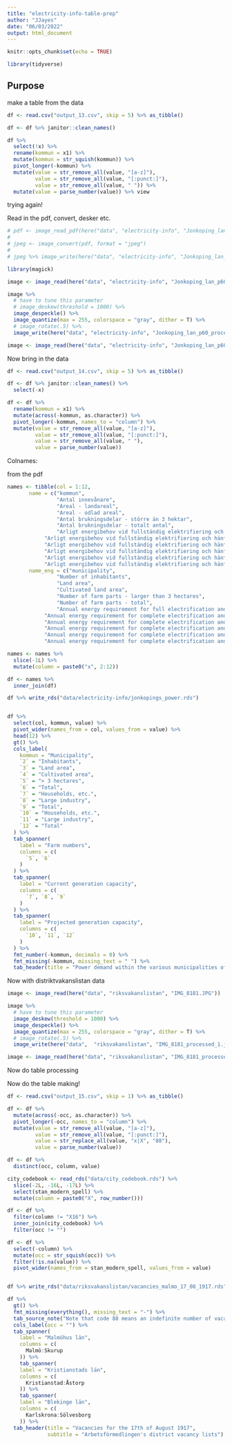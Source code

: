 ```yaml
---
title: "electricity-info-table-prep"
author: "JJayes"
date: "06/03/2022"
output: html_document
---
```


```r
knitr::opts_chunk$set(echo = TRUE)
```

```r
library(tidyverse)
```


## Purpose

make a table from the data 

```r
df <- read.csv("output_13.csv", skip = 5) %>% as_tibble()

df <- df %>% janitor::clean_names()
```


```r
df %>% 
  select(!x) %>% 
  rename(kommun = x1) %>% 
  mutate(kommun = str_squish(kommun)) %>% 
  pivot_longer(-kommun) %>% 
  mutate(value = str_remove_all(value, "[a-z]"),
         value = str_remove_all(value, "[:punct:]"),
         value = str_remove_all(value, " ")) %>% 
  mutate(value = parse_number(value)) %>% view
```



trying again!

Read in the pdf, convert, desker etc.
```r

# pdf <- image_read_pdf(here("data", "electricity-info", "Jonkoping_lan_p60.pdf"))
# 
# jpeg <- image_convert(pdf, format = "jpeg")
# 
# jpeg %>% image_write(here("data", "electricity-info", "Jonkoping_lan_p60.jpg"))

library(magick)

image <- image_read(here("data", "electricity-info", "Jonkoping_lan_p60.jpg"))

image %>% 
  # have to tune this parameter
  # image_deskew(threshold = 1000) %>% 
  image_despeckle() %>% 
  image_quantize(max = 255, colorspace = "gray", dither = T) %>% 
  # image_rotate(.5) %>% 
  image_write(here("data", "electricity-info", "Jonkoping_lan_p60_processed_1.jpg"))

image <- image_read(here("data", "electricity-info", "Jonkoping_lan_p60_processed_1.jpg"))
```

Now bring in the data

```r
df <- read.csv("output_14.csv", skip = 5) %>% as_tibble()

df <- df %>% janitor::clean_names() %>% 
  select(-x)

df <- df %>% 
  rename(kommun = x1) %>% 
  mutate(across(-kommun, as.character)) %>% 
  pivot_longer(-kommun, names_to = "column") %>% 
  mutate(value = str_remove_all(value, "[a-z]"),
         value = str_remove_all(value, "[:punct:]"),
         value = str_remove_all(value, " "),
         value = parse_number(value))


```


Colnames:

from the pdf

```r
names <- tibble(col = 1:12,
       name = c("kommun",
                "Antal innevånare",
                "Areal - landareal",
                "Areal - odlad areal",
                "Antal brukningsdelar - större än 3 hektar",
                "Antal brukningsdelar - totalt antal",
                "Arligt energibehov vid fullständig elektrifiering och hänfört till kraftstationerna - För närvarande - Hushåll, hantverk, jordbruk och småindustri",
            "Arligt energibehov vid fullständig elektrifiering och hänfört till kraftstationerna - För närvarande - Storindustri",
            "Arligt energibehov vid fullständig elektrifiering och hänfört till kraftstationerna - För närvarande - Summa",
            "Arligt energibehov vid fullständig elektrifiering och hänfört till kraftstationerna - Om c:a 20 år - Hushåll, hantverk, jordbruk och småindustri",
            "Arligt energibehov vid fullständig elektrifiering och hänfört till kraftstationerna - Om c:a 20 år - Storindustri",
            "Arligt energibehov vid fullständig elektrifiering och hänfört till kraftstationerna - Om c:a 20 år - Summa"),
       name_eng = c("municipality",
                "Number of inhabitants",
                "Land area",
                "Cultivated land area",
                "Number of farm parts - larger than 3 hectares",
                "Number of farm parts - total",
                "Annual energy requirement for full electrification and attributable to power stations - Currently - Households, crafts, agriculture and small industry",
            "Annual energy requirement for complete electrification and attributed to the power stations - Currently - Large-scale industry",
            "Annual energy requirement for complete electrification and attributed to the power stations - Currently - Total",
            "Annual energy requirement for complete electrification and attributed to the power stations - In about 20 years - Households, crafts, agriculture and small industry",
            "Annual energy requirement for complete electrification and attributable to the power stations - In about 20 years - Large-scale industry",
            "Annual energy requirement for complete electrification and attributable to the power stations - In about 20 years - Total"))
```

```r
names <- names %>% 
  slice(-1L) %>% 
  mutate(column = paste0("x", 2:12))

df <- names %>% 
  inner_join(df)
```


```r
df %>% write_rds("data/electricity-info/jonkopings_power.rds")


df %>%
  select(col, kommun, value) %>%
  pivot_wider(names_from = col, values_from = value) %>%
  head(12) %>%
  gt() %>%
  cols_label(
    kommun = "Municipality",
    `2` = "Inhabitants",
    `3` = "Land area",
    `4` = "Cultivated area",
    `5` = "> 3 hectares",
    `6` = "Total",
    `7` = "Households, etc.",
    `8` = "Large industry",
    `9` = "Total",
    `10` = "Households, etc.",
    `11` = "Large industry",
    `12` = "Total"
  ) %>%
  tab_spanner(
    label = "Farm numbers",
    columns = c(
      `5`, `6`
    )
  ) %>%
  tab_spanner(
    label = "Current generation capacity",
    columns = c(
      `7`, `8`, `9`
    )
  ) %>%
  tab_spanner(
    label = "Projected generation capacity",
    columns = c(
      `10`, `11`, `12`
    )
  ) %>% 
  fmt_number(-kommun, decimals = 0) %>% 
  fmt_missing(-kommun, missing_text = " ") %>% 
  tab_header(title = "Power demand within the various municipalities of Jönköpings län")


```



Now with distriktvakanslistan data

```r


image <- image_read(here("data", "riksvakanslistan", "IMG_8181.JPG"))

image %>% 
  # have to tune this parameter
  image_deskew(threshold = 1000) %>%
  image_despeckle() %>% 
  image_quantize(max = 255, colorspace = "gray", dither = T) %>% 
  # image_rotate(.5) %>% 
  image_write(here("data",  "riksvakanslistan", "IMG_8181_processed_1.jpg"))

image <- image_read(here("data", "riksvakanslistan", "IMG_8181_processed_1.jpg"))

```

Now do table processing

Now do the table making!

```r
df <- read.csv("output_15.csv", skip = 1) %>% as_tibble()

df <- df %>% 
  mutate(across(-occ, as.character)) %>% 
  pivot_longer(-occ, names_to = "column") %>% 
  mutate(value = str_remove_all(value, "[a-z]"),
         value = str_remove_all(value, "[:punct:]"),
         value = str_replace_all(value, "x|X", "88"),
         value = parse_number(value))

df <- df %>% 
  distinct(occ, column, value)
```


```r
city_codebook <- read_rds("data/city_codebook.rds") %>% 
  slice(-2L, -16L, -17L) %>% 
  select(stan_modern_spell) %>% 
  mutate(column = paste0("X", row_number())) 

df <- df %>% 
  filter(column != "X16") %>% 
  inner_join(city_codebook) %>% 
  filter(occ != "")

df <- df %>% 
  select(-column) %>% 
  mutate(occ = str_squish(occ)) %>% 
  filter(!is.na(value)) %>% 
  pivot_wider(names_from = stan_modern_spell, values_from = value)


df %>% write_rds("data/riksvakanslistan/vacancies_malmo_17_08_1917.rds")

df %>% 
  gt() %>% 
  fmt_missing(everything(), missing_text = "-") %>% 
  tab_source_note("Note that code 88 means an indefinite number of vacancies") %>% 
  cols_label(occ = "") %>% 
  tab_spanner(
    label = "Malmöhus län",
    columns = c(
      Malmö:Skurup
    )) %>% 
    tab_spanner(
    label = "Kristianstads län",
    columns = c(
      Kristianstad:Åstorp
    )) %>% 
    tab_spanner(
    label = "Blekinge län",
    columns = c(
      Karlskrona:Sölvesborg
    )) %>% 
  tab_header(title = "Vacancies for the 17th of August 1917",
             subtitle = "Arbetsförmedlingen's district vacancy lists")
```

